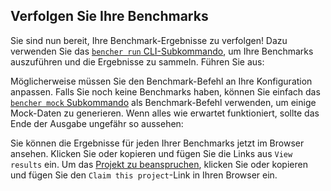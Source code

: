 
## Verfolgen Sie Ihre Benchmarks

Sie sind nun bereit, Ihre Benchmark-Ergebnisse zu verfolgen!
Dazu verwenden Sie das [`bencher run` CLI-Subkommando][bencher run],
um Ihre Benchmarks auszuführen und die Ergebnisse zu sammeln.
Führen Sie aus:

<BencherRun isConsole={false} />

Möglicherweise müssen Sie den Benchmark-Befehl an Ihre Konfiguration anpassen.
Falls Sie noch keine Benchmarks haben, können Sie einfach das [`bencher mock` Subkommando][bencher mock] als Benchmark-Befehl verwenden, um einige Mock-Daten zu generieren.
Wenn alles wie erwartet funktioniert, sollte das Ende der Ausgabe ungefähr so aussehen:

<BencherRunOutput />

Sie können die Ergebnisse für jeden Ihrer Benchmarks jetzt im Browser ansehen.
Klicken Sie oder kopieren und fügen Sie die Links aus `View results` ein.
Um das [Projekt zu beanspruchen][claim project], klicken Sie oder kopieren und fügen Sie den `Claim this project`-Link in Ihren Browser ein.

[bencher run]: /de/docs/explanation/bencher-run/
[bencher mock]: /de/docs/reference/bencher-metric-format/#bencher-mock
[claim project]: /de/docs/how-to/claim-project/
